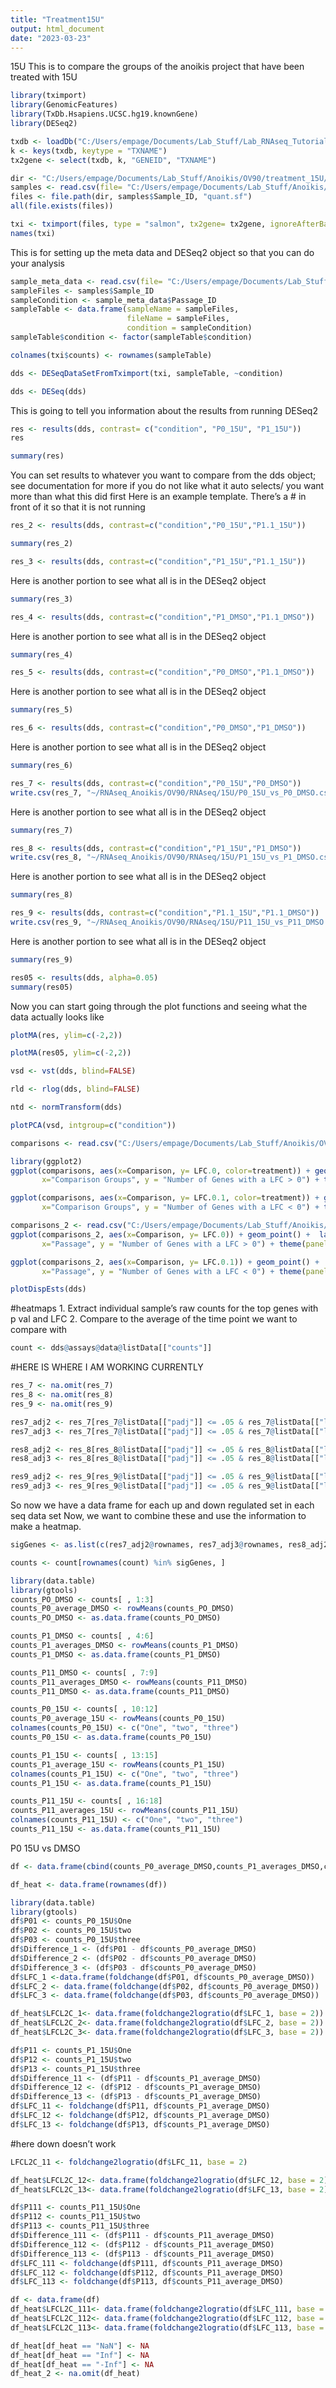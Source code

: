 ```yaml
---
title: "Treatment15U"
output: html_document
date: "2023-03-23"
---
```

15U 
This is to compare the groups of the anoikis project that have been treated with 15U

```r
library(tximport)
library(GenomicFeatures)
library(TxDb.Hsapiens.UCSC.hg19.knownGene)
library(DESeq2)
```

```r
txdb <- loadDb("C:/Users/empage/Documents/Lab_Stuff/Lab_RNAseq_Tutorial/gencode.v19.annotation.gtf_withproteinids.TxDb")
k <- keys(txdb, keytype = "TXNAME")
tx2gene <- select(txdb, k, "GENEID", "TXNAME")
```


```r
dir <- "C:/Users/empage/Documents/Lab_Stuff/Anoikis/OV90/treatment_15U/quants"  #this is a path that you will change. This is the quants folder from Salmon that should be locally on your computer 
samples <- read.csv(file= "C:/Users/empage/Documents/Lab_Stuff/Anoikis/OV90/treatment_15U/meta_15U_updated.csv") 
files <- file.path(dir, samples$Sample_ID, "quant.sf")
all(file.exists(files))
```

```r
txi <- tximport(files, type = "salmon", tx2gene= tx2gene, ignoreAfterBar= TRUE)
names(txi)
```


This is for setting up the meta data and DESeq2 object so that you can do your analysis 
```r
sample_meta_data <- read.csv(file= "C:/Users/empage/Documents/Lab_Stuff/Anoikis/OV90/treatment_15U/meta_15U_updated.csv") 
sampleFiles <- samples$Sample_ID
sampleCondition <- sample_meta_data$Passage_ID
sampleTable <- data.frame(sampleName = sampleFiles,
                          fileName = sampleFiles,
                          condition = sampleCondition)
sampleTable$condition <- factor(sampleTable$condition)
```


```r
colnames(txi$counts) <- rownames(sampleTable)
```

```r
dds <- DESeqDataSetFromTximport(txi, sampleTable, ~condition)
```

```r
dds <- DESeq(dds)
```

This is going to tell you information about the results from running DESeq2 
```r
res <- results(dds, contrast= c("condition", "P0_15U", "P1_15U"))
res
```
```r
summary(res)
```

You can set results to whatever you want to compare from the dds object; see documentation for more if you do not like what it auto selects/ you want more than what this did first 
Here is an example template. There's a # in front of it so that it is not running 
```r
res_2 <- results(dds, contrast=c("condition","P0_15U","P1.1_15U"))
```

```r
summary(res_2)
```


```r
res_3 <- results(dds, contrast=c("condition","P1_15U","P1.1_15U"))
```

Here is another portion to see what all is in the DESeq2 object 
```r
summary(res_3)
```

```r
res_4 <- results(dds, contrast=c("condition","P1_DMSO","P1.1_DMSO"))
```

Here is another portion to see what all is in the DESeq2 object 
```r
summary(res_4)
```

```r
res_5 <- results(dds, contrast=c("condition","P0_DMSO","P1.1_DMSO"))
```

Here is another portion to see what all is in the DESeq2 object 
```r
summary(res_5)
```

```r
res_6 <- results(dds, contrast=c("condition","P0_DMSO","P1_DMSO"))
```

Here is another portion to see what all is in the DESeq2 object 
```r
summary(res_6)
```

```r
res_7 <- results(dds, contrast=c("condition","P0_15U","P0_DMSO"))
write.csv(res_7, "~/RNAseq_Anoikis/OV90/RNAseq/15U/P0_15U_vs_P0_DMSO.csv")
```

Here is another portion to see what all is in the DESeq2 object 
```r
summary(res_7)
```
```r
res_8 <- results(dds, contrast=c("condition","P1_15U","P1_DMSO"))
write.csv(res_8, "~/RNAseq_Anoikis/OV90/RNAseq/15U/P1_15U_vs_P1_DMSO.csv")
```

Here is another portion to see what all is in the DESeq2 object 
```r
summary(res_8)
```
```r
res_9 <- results(dds, contrast=c("condition","P1.1_15U","P1.1_DMSO"))
write.csv(res_9, "~/RNAseq_Anoikis/OV90/RNAseq/15U/P11_15U_vs_P11_DMSO.csv")
```

Here is another portion to see what all is in the DESeq2 object 
```r
summary(res_9)
```
```r
res05 <- results(dds, alpha=0.05)
summary(res05)
```

Now you can start going through the plot functions and seeing what the data actually looks like 
```r
plotMA(res, ylim=c(-2,2))
```

```r
plotMA(res05, ylim=c(-2,2))
```

```r
vsd <- vst(dds, blind=FALSE)
```

```r
rld <- rlog(dds, blind=FALSE)
```

```r
ntd <- normTransform(dds)
```

```r
plotPCA(vsd, intgroup=c("condition"))
```

```r
comparisons <- read.csv("C:/Users/empage/Documents/Lab_Stuff/Anoikis/OV90/treatment_15U/15U_DMSO_comparisons.csv")
```

```r
library(ggplot2)
ggplot(comparisons, aes(x=Comparison, y= LFC.0, color=treatment)) + geom_point() +  labs(title="Comparison of 15U and DMSO Treatments",
       x="Comparison Groups", y = "Number of Genes with a LFC > 0") + theme(panel.background = element_blank(), panel.grid.major= element_line()) + theme(axis.line = element_line(colour = "black"))
```
```r
ggplot(comparisons, aes(x=Comparison, y= LFC.0.1, color=treatment)) + geom_point() +  labs(title="Comparison of 15U and DMSO Treatments",
       x="Comparison Groups", y = "Number of Genes with a LFC < 0") + theme(panel.background = element_blank(), panel.grid.major= element_line())  + theme(axis.line = element_line(colour = "black"))
```
```r
comparisons_2 <- read.csv("C:/Users/empage/Documents/Lab_Stuff/Anoikis/OV90/treatment_15U/15U_vs_DMSO_time_points.csv")
ggplot(comparisons_2, aes(x=Comparison, y= LFC.0)) + geom_point() +  labs(title="Comparison of 15U and DMSO Treatments for Each Passage",
       x="Passage", y = "Number of Genes with a LFC > 0") + theme(panel.background = element_blank(), panel.grid.major= element_line()) + theme(axis.line = element_line(colour = "black"))
```
```r
ggplot(comparisons_2, aes(x=Comparison, y= LFC.0.1)) + geom_point() +  labs(title="Comparison of 15U and DMSO Treatments for Each Passage",
       x="Passage", y = "Number of Genes with a LFC < 0") + theme(panel.background = element_blank(), panel.grid.major= element_line()) + theme(axis.line = element_line(colour = "black"))
```

```r
plotDispEsts(dds)
```
#heatmaps 
1. Extract individual sample's raw counts for the top genes with p val and LFC 
2. Compare to the average of the time point we want to compare with  
```r
count <- dds@assays@data@listData[["counts"]]
```
#HERE IS WHERE I AM WORKING CURRENTLY 
```r
res_7 <- na.omit(res_7)
res_8 <- na.omit(res_8)
res_9 <- na.omit(res_9)
```

```r
res7_adj2 <- res_7[res_7@listData[["padj"]] <= .05 & res_7@listData[["log2FoldChange"]] >= 1.5, ]
res7_adj3 <- res_7[res_7@listData[["padj"]] <= .05 & res_7@listData[["log2FoldChange"]] <= -1.5, ]

res8_adj2 <- res_8[res_8@listData[["padj"]] <= .05 & res_8@listData[["log2FoldChange"]] >= 1.5, ]
res8_adj3 <- res_8[res_8@listData[["padj"]] <= .05 & res_8@listData[["log2FoldChange"]] <= -1.5, ]

res9_adj2 <- res_9[res_9@listData[["padj"]] <= .05 & res_9@listData[["log2FoldChange"]] >= 1.5, ]
res9_adj3 <- res_9[res_9@listData[["padj"]] <= .05 & res_9@listData[["log2FoldChange"]] <= -1.5, ]
```

So now we have a data frame for each up and down regulated set in each seq data set 
Now, we want to combine these and use the information to make a heatmap. 

```r
sigGenes <- as.list(c(res7_adj2@rownames, res7_adj3@rownames, res8_adj2@rownames, res8_adj3@rownames, res9_adj2@rownames, res9_adj3@rownames))
```

```r
counts <- count[rownames(count) %in% sigGenes, ]
```

```r
library(data.table)
library(gtools)
counts_PO_DMSO <- counts[ , 1:3]
counts_P0_average_DMSO <- rowMeans(counts_PO_DMSO)
counts_PO_DMSO <- as.data.frame(counts_PO_DMSO)

counts_P1_DMSO <- counts[ , 4:6]
counts_P1_averages_DMSO <- rowMeans(counts_P1_DMSO)
counts_P1_DMSO <- as.data.frame(counts_P1_DMSO)

counts_P11_DMSO <- counts[ , 7:9]
counts_P11_averages_DMSO <- rowMeans(counts_P11_DMSO)
counts_P11_DMSO <- as.data.frame(counts_P11_DMSO)

counts_P0_15U <- counts[ , 10:12]
counts_P0_average_15U <- rowMeans(counts_P0_15U)
colnames(counts_P0_15U) <- c("One", "two", "three")
counts_P0_15U <- as.data.frame(counts_P0_15U)

counts_P1_15U <- counts[ , 13:15]
counts_P1_average_15U <- rowMeans(counts_P1_15U)
colnames(counts_P1_15U) <- c("One", "two", "three")
counts_P1_15U <- as.data.frame(counts_P1_15U)

counts_P11_15U <- counts[ , 16:18]
counts_P11_averages_15U <- rowMeans(counts_P11_15U)
colnames(counts_P11_15U) <- c("One", "two", "three")
counts_P11_15U <- as.data.frame(counts_P11_15U)
```

P0 15U vs DMSO
```r
df <- data.frame(cbind(counts_P0_average_DMSO,counts_P1_averages_DMSO,counts_P11_averages_DMSO))
```

```r
df_heat <- data.frame(rownames(df))
```

```r
library(data.table)
library(gtools)
df$P01 <- counts_P0_15U$One
df$P02 <- counts_P0_15U$two
df$P03 <- counts_P0_15U$three
df$Difference_1 <- (df$P01 - df$counts_P0_average_DMSO)
df$Difference_2 <- (df$P02 - df$counts_P0_average_DMSO)
df$Difference_3 <- (df$P03 - df$counts_P0_average_DMSO)
df$LFC_1 <-data.frame(foldchange(df$P01, df$counts_P0_average_DMSO))
df$LFC_2 <- data.frame(foldchange(df$P02, df$counts_P0_average_DMSO))
df$LFC_3 <- data.frame(foldchange(df$P03, df$counts_P0_average_DMSO))
```


```r
df_heat$LFCL2C_1<- data.frame(foldchange2logratio(df$LFC_1, base = 2))
df_heat$LFCL2C_2<- data.frame(foldchange2logratio(df$LFC_2, base = 2))
df_heat$LFCL2C_3<- data.frame(foldchange2logratio(df$LFC_3, base = 2))
```

```r
df$P11 <- counts_P1_15U$One
df$P12 <- counts_P1_15U$two
df$P13 <- counts_P1_15U$three
df$Difference_11 <- (df$P11 - df$counts_P1_average_DMSO)
df$Difference_12 <- (df$P12 - df$counts_P1_average_DMSO)
df$Difference_13 <- (df$P13 - df$counts_P1_average_DMSO)
df$LFC_11 <- foldchange(df$P11, df$counts_P1_average_DMSO)
df$LFC_12 <- foldchange(df$P12, df$counts_P1_average_DMSO)
df$LFC_13 <- foldchange(df$P13, df$counts_P1_average_DMSO)
```

#here down doesn't work 
```r
LFCL2C_11 <- foldchange2logratio(df$LFC_11, base = 2)
```


```r
df_heat$LFCL2C_12<- data.frame(foldchange2logratio(df$LFC_12, base = 2))
df_heat$LFCL2C_13<- data.frame(foldchange2logratio(df$LFC_13, base = 2))
```


```r
df$P111 <- counts_P11_15U$One
df$P112 <- counts_P11_15U$two
df$P113 <- counts_P11_15U$three
df$Difference_111 <- (df$P111 - df$counts_P11_average_DMSO)
df$Difference_112 <- (df$P112 - df$counts_P11_average_DMSO)
df$Difference_113 <- (df$P113 - df$counts_P11_average_DMSO)
df$LFC_111 <- foldchange(df$P111, df$counts_P11_average_DMSO)
df$LFC_112 <- foldchange(df$P112, df$counts_P11_average_DMSO)
df$LFC_113 <- foldchange(df$P113, df$counts_P11_average_DMSO)
```


```r
df <- data.frame(df)
df_heat$LFCL2C_111<- data.frame(foldchange2logratio(df$LFC_111, base = 2))
df_heat$LFCL2C_112<- data.frame(foldchange2logratio(df$LFC_112, base = 2))
df_heat$LFCL2C_113<- data.frame(foldchange2logratio(df$LFC_113, base = 2))
```



```r
df_heat[df_heat == "NaN"] <- NA
df_heat[df_heat == "Inf"] <- NA
df_heat[df_heat == "-Inf"] <- NA
df_heat_2 <- na.omit(df_heat)
```

